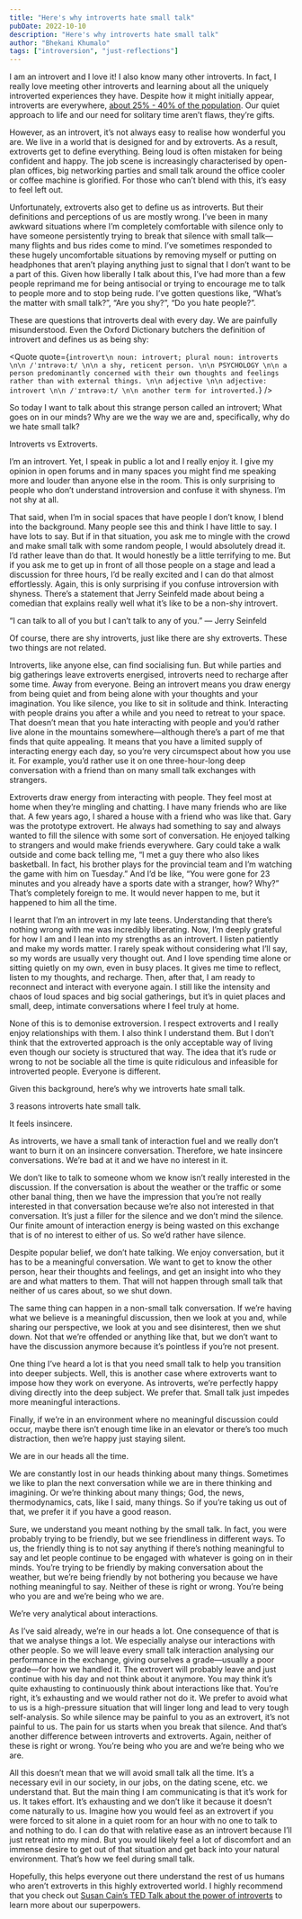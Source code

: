 ```yaml
---
title: "Here's why introverts hate small talk"
pubDate: 2022-10-10
description: "Here's why introverts hate small talk"
author: "Bhekani Khumalo"
tags: ["introversion", "just-reflections"]
---
```



I am an introvert and I love it! I also know many other introverts. In fact, I really love meeting other introverts and learning about all the uniquely introverted experiences they have. Despite how it might initially appear, introverts are everywhere, [about 25% - 40% of the population](https://www.verywellmind.com/signs-you-are-an-introvert-2795427#:~:text=While%20introverts%20make%20up%20an,are%20socially%20anxious%20or%20shy.). Our quiet approach to life and our need for solitary time aren’t flaws, they’re gifts.

However, as an introvert, it’s not always easy to realise how wonderful you are. We live in a world that is designed for and by extroverts. As a result, extroverts get to define everything. Being loud is often mistaken for being confident and happy. The job scene is increasingly characterised by open-plan offices, big networking parties and small talk around the office cooler or coffee machine is glorified. For those who can’t blend with this, it’s easy to feel left out.

Unfortunately, extroverts also get to define us as introverts. But their definitions and perceptions of us are mostly wrong. I’ve been in many awkward situations where I’m completely comfortable with silence only to have someone persistently trying to break that silence with small talk—many flights and bus rides come to mind. I’ve sometimes responded to these hugely uncomfortable situations by removing myself or putting on headphones that aren’t playing anything just to signal that I don’t want to be a part of this. Given how liberally I talk about this, I’ve had more than a few people reprimand me for being antisocial or trying to encourage me to talk to people more and to stop being rude. I’ve gotten questions like, “What’s the matter with small talk?”, “Are you shy?”, “Do you hate people?”.

These are questions that introverts deal with every day. We are painfully misunderstood. Even the Oxford Dictionary butchers the definition of introvert and defines us as being shy:

<Quote
  quote={`introvert\n noun: introvert; plural noun: introverts \n\n /ˈɪntrəvəːt/ \n\n a shy, reticent person. \n\n PSYCHOLOGY \n\n a person predominantly concerned with their own thoughts and feelings rather than with external things. \n\n adjective \n\n adjective: introvert \n\n /ˈɪntrəvəːt/ \n\n another term for introverted.`}
/>

So today I want to talk about this strange person called an introvert; What goes on in our minds? Why are we the way we are and, specifically, why do we hate small talk?

Introverts vs Extroverts.

I’m an introvert. Yet, I speak in public a lot and I really enjoy it. I give my opinion in open forums and in many spaces you might find me speaking more and louder than anyone else in the room. This is only surprising to people who don’t understand introversion and confuse it with shyness. I’m not shy at all.

That said, when I’m in social spaces that have people I don’t know, I blend into the background. Many people see this and think I have little to say. I have lots to say. But if in that situation, you ask me to mingle with the crowd and make small talk with some random people, I would absolutely dread it. I’d rather leave than do that. It would honestly be a little terrifying to me. But if you ask me to get up in front of all those people on a stage and lead a discussion for three hours, I’d be really excited and I can do that almost effortlessly. Again, this is only surprising if you confuse introversion with shyness. There’s a statement that Jerry Seinfeld made about being a comedian that explains really well what it’s like to be a non-shy introvert.

“I can talk to all of you but I can’t talk to any of you.” — Jerry Seinfeld

Of course, there are shy introverts, just like there are shy extroverts. These two things are not related.

Introverts, like anyone else, can find socialising fun. But while parties and big gatherings leave extroverts energised, introverts need to recharge after some time. Away from everyone. Being an introvert means you draw energy from being quiet and from being alone with your thoughts and your imagination. You like silence, you like to sit in solitude and think. Interacting with people drains you after a while and you need to retreat to your space. That doesn’t mean that you hate interacting with people and you’d rather live alone in the mountains somewhere—although there’s a part of me that finds that quite appealing. It means that you have a limited supply of interacting energy each day, so you’re very circumspect about how you use it. For example, you’d rather use it on one three-hour-long deep conversation with a friend than on many small talk exchanges with strangers.

Extroverts draw energy from interacting with people. They feel most at home when they’re mingling and chatting. I have many friends who are like that. A few years ago, I shared a house with a friend who was like that. Gary was the prototype extrovert. He always had something to say and always wanted to fill the silence with some sort of conversation. He enjoyed talking to strangers and would make friends everywhere. Gary could take a walk outside and come back telling me, “I met a guy there who also likes basketball. In fact, his brother plays for the provincial team and I’m watching the game with him on Tuesday.” And I’d be like, “You were gone for 23 minutes and you already have a sports date with a stranger, how? Why?” That’s completely foreign to me. It would never happen to me, but it happened to him all the time.

I learnt that I’m an introvert in my late teens. Understanding that there’s nothing wrong with me was incredibly liberating. Now, I’m deeply grateful for how I am and I lean into my strengths as an introvert. I listen patiently and make my words matter. I rarely speak without considering what I’ll say, so my words are usually very thought out. And I love spending time alone or sitting quietly on my own, even in busy places. It gives me time to reflect, listen to my thoughts, and recharge. Then, after that, I am ready to reconnect and interact with everyone again. I still like the intensity and chaos of loud spaces and big social gatherings, but it’s in quiet places and small, deep, intimate conversations where I feel truly at home.

None of this is to demonise extroversion. I respect extroverts and I really enjoy relationships with them. I also think I understand them. But I don’t think that the extroverted approach is the only acceptable way of living even though our society is structured that way. The idea that it’s rude or wrong to not be sociable all the time is quite ridiculous and infeasible for introverted people. Everyone is different.

Given this background, here’s why we introverts hate small talk.

3 reasons introverts hate small talk.

It feels insincere.

As introverts, we have a small tank of interaction fuel and we really don’t want to burn it on an insincere conversation. Therefore, we hate insincere conversations. We’re bad at it and we have no interest in it.

We don’t like to talk to someone whom we know isn’t really interested in the discussion. If the conversation is about the weather or the traffic or some other banal thing, then we have the impression that you’re not really interested in that conversation because we’re also not interested in that conversation. It’s just a filler for the silence and we don’t mind the silence. Our finite amount of interaction energy is being wasted on this exchange that is of no interest to either of us. So we’d rather have silence.

Despite popular belief, we don’t hate talking. We enjoy conversation, but it has to be a meaningful conversation. We want to get to know the other person, hear their thoughts and feelings, and get an insight into who they are and what matters to them. That will not happen through small talk that neither of us cares about, so we shut down.

The same thing can happen in a non-small talk conversation. If we’re having what we believe is a meaningful discussion, then we look at you and, while sharing our perspective, we look at you and see disinterest, then we shut down. Not that we’re offended or anything like that, but we don’t want to have the discussion anymore because it’s pointless if you’re not present.

One thing I’ve heard a lot is that you need small talk to help you transition into deeper subjects. Well, this is another case where extroverts want to impose how they work on everyone. As introverts, we’re perfectly happy diving directly into the deep subject. We prefer that. Small talk just impedes more meaningful interactions.

Finally, if we’re in an environment where no meaningful discussion could occur, maybe there isn’t enough time like in an elevator or there’s too much distraction, then we’re happy just staying silent.

We are in our heads all the time.

We are constantly lost in our heads thinking about many things. Sometimes we like to plan the next conversation while we are in there thinking and imagining. Or we’re thinking about many things; God, the news, thermodynamics, cats, like I said, many things. So if you’re taking us out of that, we prefer it if you have a good reason.

Sure, we understand you meant nothing by the small talk. In fact, you were probably trying to be friendly, but we see friendliness in different ways. To us, the friendly thing is to not say anything if there’s nothing meaningful to say and let people continue to be engaged with whatever is going on in their minds. You’re trying to be friendly by making conversation about the weather, but we’re being friendly by not bothering you because we have nothing meaningful to say. Neither of these is right or wrong. You’re being who you are and we’re being who we are.

We’re very analytical about interactions.

As I’ve said already, we’re in our heads a lot. One consequence of that is that we analyse things a lot. We especially analyse our interactions with other people. So we will leave every small talk interaction analysing our performance in the exchange, giving ourselves a grade—usually a poor grade—for how we handled it. The extrovert will probably leave and just continue with his day and not think about it anymore. You may think it’s quite exhausting to continuously think about interactions like that. You’re right, it’s exhausting and we would rather not do it. We prefer to avoid what to us is a high-pressure situation that will linger long and lead to very tough self-analysis. So while silence may be painful to you as an extrovert, it’s not painful to us. The pain for us starts when you break that silence. And that’s another difference between introverts and extroverts. Again, neither of these is right or wrong. You’re being who you are and we’re being who we are.

All this doesn’t mean that we will avoid small talk all the time. It’s a necessary evil in our society, in our jobs, on the dating scene, etc. we understand that. But the main thing I am communicating is that it’s work for us. It takes effort. It’s exhausting and we don’t like it because it doesn’t come naturally to us. Imagine how you would feel as an extrovert if you were forced to sit alone in a quiet room for an hour with no one to talk to and nothing to do. I can do that with relative ease as an introvert because I’ll just retreat into my mind. But you would likely feel a lot of discomfort and an immense desire to get out of that situation and get back into your natural environment. That’s how we feel during small talk.

Hopefully, this helps everyone out there understand the rest of us humans who aren’t extroverts in this highly extroverted world. I highly recommend that you check out [Susan Cain’s TED Talk about the power of introverts](https://www.youtube.com/watch?v=c0KYU2j0TM4&t=4s) to learn more about our superpowers.

<YouTube id="https://www.youtube.com/watch?v=c0KYU2j0TM4&t=4s" />
